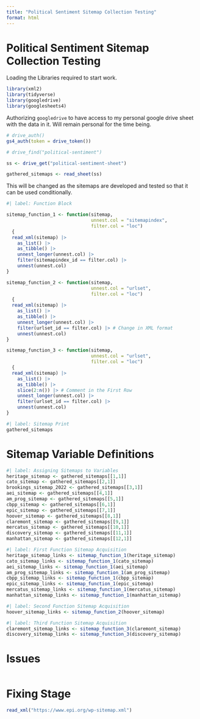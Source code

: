 ```yaml
---
title: "Political Sentiment Sitemap Collection Testing"
format: html
---
```


# Political Sentiment Sitemap Collection Testing

Loading the Libraries required to start work.

```r
library(xml2)
library(tidyverse)
library(googledrive)
library(googlesheets4)
```

Authorizing `googledrive` to have access to my personal google drive sheet with the data in it. Will remain personal for the time being.

```r
# drive_auth()
gs4_auth(token = drive_token())
```

```r
# drive_find("political-sentiment")

ss <- drive_get("political-sentiment-sheet")

gathered_sitemaps <- read_sheet(ss)
```

This will be changed as the sitemaps are developed and tested so that it can be used conditionally.

```r
#| label: Function Block

sitemap_function_1 <- function(sitemap, 
                               unnest.col = "sitemapindex",
                               filter.col = "loc")
  {
  read_xml(sitemap) |>
    as_list() |>
    as_tibble() |>
    unnest_longer(unnest.col) |>
    filter(sitemapindex_id == filter.col) |>
    unnest(unnest.col)
}

sitemap_function_2 <- function(sitemap, 
                               unnest.col = "urlset",
                               filter.col = "loc")
  {
  read_xml(sitemap) |>
    as_list() |>
    as_tibble() |>
    unnest_longer(unnest.col) |>
    filter(urlset_id == filter.col) |> # Change in XML format
    unnest(unnest.col)
}

sitemap_function_3 <- function(sitemap, 
                               unnest.col = "urlset",
                               filter.col = "loc")
  {
  read_xml(sitemap) |>
    as_list() |>
    as_tibble() |>
    slice(2:n()) |> # Comment in the First Row
    unnest_longer(unnest.col) |>
    filter(urlset_id == filter.col) |>
    unnest(unnest.col)
}
```

```r
#| label: Sitemap Print
gathered_sitemaps
```

# Sitemap Variable Definitions

```r
#| label: Assigning Sitemaps to Variables
heritage_sitemap <- gathered_sitemaps[[1,1]]
cato_sitemap <- gathered_sitemaps[[2,1]]
brookings_sitemap_2022 <- gathered_sitemaps[[3,1]]
aei_sitemap <- gathered_sitemaps[[4,1]]
am_prog_sitemap <- gathered_sitemaps[[5,1]]
cbpp_sitemap <- gathered_sitemaps[[6,1]]
epic_sitemap <- gathered_sitemaps[[7,1]]
hoover_sitemap <- gathered_sitemaps[[8,1]]
claremont_sitemap <- gathered_sitemaps[[9,1]]
mercatus_sitemap <- gathered_sitemaps[[10,1]]
discovery_sitemap <- gathered_sitemaps[[11,1]]
manhattan_sitemap <- gathered_sitemaps[[12,1]]
```

```r
#| label: First Function Sitemap Acquisition
heritage_sitemap_links <- sitemap_function_1(heritage_sitemap)
cato_sitemap_links <- sitemap_function_1(cato_sitemap)
aei_sitemap_links <- sitemap_function_1(aei_sitemap)
am_prog_sitemap_links <- sitemap_function_1(am_prog_sitemap)
cbpp_sitemap_links <- sitemap_function_1(cbpp_sitemap)
epic_sitemap_links <- sitemap_function_1(epic_sitemap)
mercatus_sitemap_links <- sitemap_function_1(mercatus_sitemap)
manhattan_sitemap_links <- sitemap_function_1(manhattan_sitemap)
```

```r
#| label: Second Function Sitemap Acquisition
hoover_sitemap_links <- sitemap_function_2(hoover_sitemap)
```

```r
#| label: Third Function Sitemap Acquisition
claremont_sitemap_links <- sitemap_function_3(claremont_sitemap)
discovery_sitemap_links <- sitemap_function_3(discovery_sitemap)
```


# Issues

```r

```

# Fixing Stage

```r
read_xml("https://www.epi.org/wp-sitemap.xml")
```

```r

```

